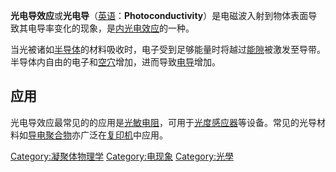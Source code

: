 {{TA
|G1=物理學
}}

{{unreferenced|time=2015-07-10T21:44:28+00:00}}

'''光电导效应'''或'''光电导'''（[[英语|英语]]：'''Photoconductivity'''）是电磁波入射到物体表面导致其电导率变化的现象，是[[内光电效应|内光电效应]]的一种。

当光被诸如[[半导体|半导体]]的材料吸收时，电子受到足够能量时将越过[[能隙|能隙]]被激发至导带。半导体内自由的电子和[[空穴|空穴]]增加，进而导致[[电导|电导]]增加。

== 应用 ==
光电导效应最常见的的应用是[[光敏电阻|光敏电阻]]，可用于[[光度感应器|光度感应器]]等设备。常见的光导材料如[[导电聚合物|导电聚合物]]亦广泛在[[复印机|复印机]]中应用。

[[Category:凝聚体物理学|Category:凝聚体物理学]]
[[Category:电现象|Category:电现象]]
[[Category:光學|Category:光學]]
{{physics-stub}}